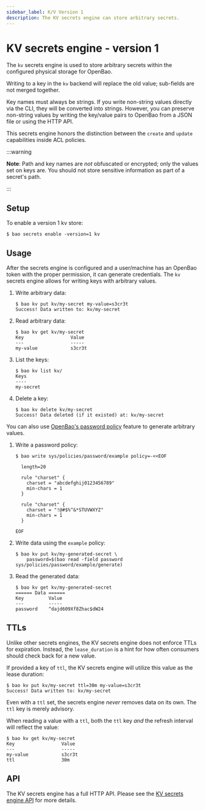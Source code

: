 ```yaml
---
sidebar_label: K/V Version 1
description: The KV secrets engine can store arbitrary secrets.
---
```


# KV secrets engine - version 1

The `kv` secrets engine is used to store arbitrary secrets within the
configured physical storage for OpenBao.

Writing to a key in the `kv` backend will replace the old value; sub-fields are
not merged together.

Key names must always be strings. If you write non-string values directly via
the CLI, they will be converted into strings. However, you can preserve
non-string values by writing the key/value pairs to OpenBao from a JSON file or
using the HTTP API.

This secrets engine honors the distinction between the `create` and `update`
capabilities inside ACL policies.

:::warning

**Note**: Path and key names are _not_ obfuscated or encrypted; only the
values set on keys are. You should not store sensitive information as part of a
secret's path.

:::

## Setup

To enable a version 1 kv store:

```shell-session
$ bao secrets enable -version=1 kv
```

## Usage

After the secrets engine is configured and a user/machine has an OpenBao token with
the proper permission, it can generate credentials. The `kv` secrets engine
allows for writing keys with arbitrary values.

1. Write arbitrary data:

   ```shell-session
   $ bao kv put kv/my-secret my-value=s3cr3t
   Success! Data written to: kv/my-secret
   ```

1. Read arbitrary data:

   ```shell-session
   $ bao kv get kv/my-secret
   Key                 Value
   ---                 -----
   my-value            s3cr3t
   ```

1. List the keys:

   ```shell-session
   $ bao kv list kv/
   Keys
   ----
   my-secret
   ```

1. Delete a key:

   ```shell-session
   $ bao kv delete kv/my-secret
   Success! Data deleted (if it existed) at: kv/my-secret
   ```

You can also use [OpenBao's password policy](/docs/concepts/password-policies) feature to generate arbitrary values.

1. Write a password policy:

   ```shell-session
   $ bao write sys/policies/password/example policy=-<<EOF

     length=20

     rule "charset" {
       charset = "abcdefghij0123456789"
       min-chars = 1
     }

     rule "charset" {
       charset = "!@#$%^&*STUVWXYZ"
       min-chars = 1
     }

   EOF
   ```

1. Write data using the `example` policy:

   ```shell-session
   $ bao kv put kv/my-generated-secret \
       password=$(bao read -field password sys/policies/password/example/generate)
   ```

1. Read the generated data:

   ```shell-session
   $ bao kv get kv/my-generated-secret
   ====== Data ======
   Key         Value
   ---         -----
   password    ^dajd609Xf8Zhac$dW24
   ```

## TTLs

Unlike other secrets engines, the KV secrets engine does not enforce TTLs
for expiration. Instead, the `lease_duration` is a hint for how often consumers
should check back for a new value.

If provided a key of `ttl`, the KV secrets engine will utilize this value
as the lease duration:

```shell-session
$ bao kv put kv/my-secret ttl=30m my-value=s3cr3t
Success! Data written to: kv/my-secret
```

Even with a `ttl` set, the secrets engine _never_ removes data on its own. The
`ttl` key is merely advisory.

When reading a value with a `ttl`, both the `ttl` key _and_ the refresh interval
will reflect the value:

```shell-session
$ bao kv get kv/my-secret
Key                 Value
---                 -----
my-value            s3cr3t
ttl                 30m
```

## API

The KV secrets engine has a full HTTP API. Please see the
[KV secrets engine API](/api-docs/secret/kv/kv-v1) for more
details.
